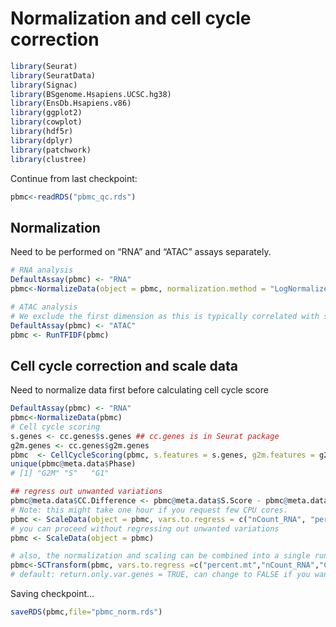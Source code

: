 # Normalization and cell cycle correction


```r
library(Seurat)
library(SeuratData)
library(Signac)
library(BSgenome.Hsapiens.UCSC.hg38) 
library(EnsDb.Hsapiens.v86)
library(ggplot2)
library(cowplot)
library(hdf5r)
library(dplyr)
library(patchwork)
library(clustree)
```

Continue from last checkpoint:
```r
pbmc<-readRDS("pbmc_qc.rds")
```

## Normalization

Need to be performed on "RNA" and "ATAC" assays separately.
```r
# RNA analysis
DefaultAssay(pbmc) <- "RNA"
pbmc<-NormalizeData(object = pbmc, normalization.method = "LogNormalize", scale.factor = 1000000)

# ATAC analysis
# We exclude the first dimension as this is typically correlated with sequencing depth
DefaultAssay(pbmc) <- "ATAC"
pbmc <- RunTFIDF(pbmc)
```

## Cell cycle correction and scale data
Need to normalize data first before calculating cell cycle score
```r
DefaultAssay(pbmc) <- "RNA"
pbmc<-NormalizeData(pbmc)
# Cell cycle scoring
s.genes <- cc.genes$s.genes ## cc.genes is in Seurat package
g2m.genes <- cc.genes$g2m.genes
pbmc  <- CellCycleScoring(pbmc, s.features = s.genes, g2m.features = g2m.genes, set.ident = F)
unique(pbmc@meta.data$Phase)
# [1] "G2M" "S"   "G1" 
```

```r
## regress out unwanted variations
pbmc@meta.data$CC.Difference <- pbmc@meta.data$S.Score - pbmc@meta.data$G2M.Score
# Note: this might take one hour if you request few CPU cores.
pbmc <- ScaleData(object = pbmc, vars.to.regress = c("nCount_RNA", "percent.mt", "CC.Difference"))
# you can proceed without regressing out unwanted variations
pbmc <- ScaleData(object = pbmc)

# also, the normalization and scaling can be combined into a single run using "SCTransform"
pbmc<-SCTransform(pbmc, vars.to.regress =c("percent.mt","nCount_RNA","CC.Difference"),return.only.var.genes = TRUE, verbose = FALSE) 
# default: return.only.var.genes = TRUE, can change to FALSE if you want to keep all genes for other use.
```

Saving checkpoint...
```r
saveRDS(pbmc,file="pbmc_norm.rds")
```









